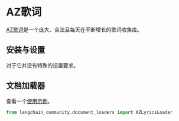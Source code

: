 # AZ歌词

[AZ歌词](https://www.azlyrics.com/)是一个庞大、合法且每天在不断增长的歌词收集库。

## 安装与设置

对于它并没有特殊的设置要求。

## 文档加载器

查看一个[使用示例](/docs/integrations/document_loaders/azlyrics)。

```python
from langchain_community.document_loaders import AZLyricsLoader
```